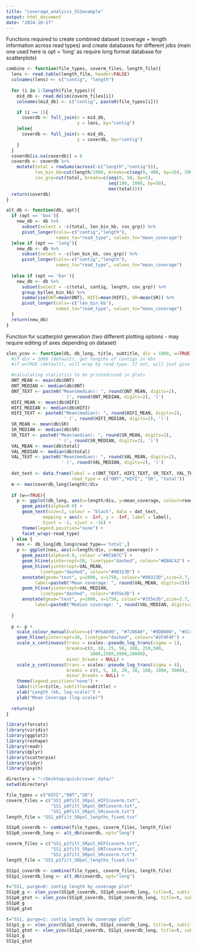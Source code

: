 ```yaml
---
title: "coverage_analysis_SS1example"
output: html_document
date: "2024-10-17"
---
```


Functions required to create combined dataset (coverage + length information across read types) and create databases for different jobs (main one used here is opt = 'long' as require long format database for scatterplots)
```r
combine <- function(file_types, coverm_files, length_file){
  lens <- read.table(length_file, header=FALSE)
  colnames(lens) <- c("contig", "length")
    
  for (i in 1:length(file_types)){
    mid_db <- read.delim(coverm_files[i])
    colnames(mid_db) <- c("contig", paste0(file_types[i]))

    if (i == 1){
      coverdb <- full_join(x = mid_db,
                           y = lens, by="contig")
    }else{
      coverdb <- full_join(x = mid_db, 
                           y = coverdb, by="contig")
    }
  }
  coverdb[is.na(coverdb)] = 0
  coverdb <- coverdb %>%
    mutate(total = rowSums(across(-c("length","contig"))),
           len_bin_kb=cut(length/1000, breaks=c(seq(0, 400, by=20), 500, 1000, seq(2000, max(length)/1000, by=1000))),
           cov_grp=cut(total, breaks=c(seq(0, 50, by=5),
                                       seq(100, 1000, by=50),
                                       max(total))))
  return(coverdb)
}

alt_db <- function(db, opt){
  if (opt == 'box'){
    new_db <- db %>% 
      subset(select = -c(total, len_bin_kb, cov_grp)) %>%
      pivot_longer(cols=-c("contig","length"), 
                   names_to="read_type", values_to="mean_coverage")
  }else if (opt == 'long'){
    new_db <- db %>%
      subset(select = -c(len_bin_kb, cov_grp)) %>%
      pivot_longer(cols=-c("contig","length"), 
                   names_to="read_type", values_to="mean_coverage")
    
  }else if (opt == 'bar'){
    new_db <- db %>% 
      subset(select = -c(total, contig, length, cov_grp)) %>%
      group_by(len_bin_kb) %>% 
      summarise(ONT=mean(ONT), HIFI=mean(HIFI), SR=mean(SR)) %>%
      pivot_longer(cols=-c('len_bin_kb'),
                   names_to="read_type", values_to="mean_coverage")
  }
  return(new_db)
}
```

Function for scatterplot generation (two different plotting options - may require editing of axes depending on dataset)
```r
xlen_ycov <- function(db, db_long, title, subtitle, div = 1000, w=TRUE){
  #if div = 1000 (default), get lengths of contigs in kbs
  #if w=TRUE (default), will wrap by read type. If not, will just give total

  #calculating statistics to be printed/used in plots
  ONT_MEAN <- mean(db$ONT)
  ONT_MEDIAN <- median(db$ONT)
  ONT_TEXT <- paste0("Mean(median): ", round(ONT_MEAN, digits=2),
                     ' (', round(ONT_MEDIAN, digits=2), ')')
  HIFI_MEAN <- mean(db$HIFI)
  HIFI_MEDIAN <- median(db$HIFI)
  HIFI_TEXT <- paste0("Mean(median): ", round(HIFI_MEAN, digits=2),
                      ' (', round(HIFI_MEDIAN, digits=2), ')')
  SR_MEAN <- mean(db$SR)
  SR_MEDIAN <- median(db$SR)
  SR_TEXT <- paste0("Mean(median): ", round(SR_MEAN, digits=2),
                    ' (', round(SR_MEDIAN, digits=2), ')')
  VAL_MEAN <- mean(db$total)
  VAL_MEDIAN <- median(db$total)
  VAL_TEXT <- paste0("Mean(median): ", round(VAL_MEAN, digits=2),
                     ' (', round(VAL_MEDIAN, digits=2), ')')
  
  dat_text <- data.frame(label = c(ONT_TEXT, HIFI_TEXT, SR_TEXT, VAL_TEXT),
                         read_type = c("ONT","HIFI", "SR", "total"))
  m <- max(coverdb_long$length)/div
  
  if (w==TRUE){
    p <- ggplot(db_long, aes(x=length/div, y=mean_coverage, colour=read_type)) +
      geom_point(alpha=0.9) +
      geom_text(size=3, colour = "black", data = dat_text, 
              mapping = aes(x = -Inf, y = -Inf, label = label),
              hjust = -1, vjust = -16) +
      theme(legend.position="none") +
      facet_wrap(~read_type)
  } else {
    nex <- db_long[db_long$read_type=='total',]
    p <- ggplot(nex, aes(x=length/div, y=mean_coverage)) +
      geom_point(alpha=0.9, colour ="#8C9A7C") +
      geom_hline(yintercept=30, linetype="dashed", colour="#EB4C42") +
      geom_hline(yintercept=VAL_MEAN, 
             linetype="dashed", colour="#90323D") +
      annotate(geom="text", y=2000, x=1750, colour="#90323D",size=3.7,
           label=paste0("Mean coverage: ", round(VAL_MEAN, digits=2))) +
      geom_hline(yintercept=VAL_MEDIAN, 
             linetype="dashed", colour="#355e3b") +
      annotate(geom="text", y=1000, x=1750, colour="#355e3b",size=3.7,
           label=paste0("Median coverage: ", round(VAL_MEDIAN, digits=2)))
      
  }
  
  p <- p +
    scale_colour_manual(values=c("#F6A600", "#7286A0", "#8DB600", "#CC4E5C")) +
    geom_hline(yintercept=30, linetype="dashed", colour="#2F4F4F") +
    scale_x_continuous(trans = scales::pseudo_log_trans(sigma = 1),
                       breaks=c(0, 10, 25, 50, 100, 250,500, 
                                1000,2500,5000,10000),
                       minor_breaks = NULL) +
    scale_y_continuous(trans = scales::pseudo_log_trans(sigma = 4),
                       breaks = c(0, 5, 10, 20, 30, 100, 1000, 5000), 
                       minor_breaks = NULL) +
    theme(legend.position="none") +
    labs(title=title, subtitle=subtitle) + 
    xlab("Length (kb, log-scale)") + 
    ylab("Mean Coverage (log-scale)")
  
  return(p)
}

```


```r
library(forcats)
library(viridis)
library(ggplot2)
library(reshape)
library(readr)
library(dplyr)
library(scatterpie)
library(tidyr)
library(psych) 

directory = "~/Desktop/quick/cover_data/"
setwd(directory)

file_types = c("HIFI","ONT","SR")
coverm_files = c("SS1_p0filt_SRpol_HIFIcoverm.txt", 
                 "SS1_p0filt_SRpol_ONTcoverm.txt",
                 "SS1_p0filt_SRpol_SRcoverm.txt")
length_file = "SS1_p0filt_SRpol_lengths_fixed.tsv"

SS1p0_coverdb <- combine(file_types, coverm_files, length_file)
SS1p0_coverdb_long <- alt_db(coverdb, opt="long")

coverm_files = c("SS1_p1filt_SRpol_HIFIcoverm.txt", 
                 "SS1_p1filt_SRpol_ONTcoverm.txt",
                 "SS1_p1filt_SRpol_SRcoverm.txt")
length_file = "SS1_p1filt_SRpol_lengths_fixed.tsv"

SS1p1_coverdb <- combine(file_types, coverm_files, length_file)
SS1p1_coverdb_long <- alt_db(coverdb, opt="long")

```

```r
t="SS1, purge=0: contig length by coverage plot"
SS1p0_g <- xlen_ycov(SS1p0_coverdb, SS1p0_coverdb_long, title=t, subtitle="Divided by read type", w=TRUE)
SS1p0_gtot <- xlen_ycov(SS1p0_coverdb, SS1p0_coverdb_long, title=t, subtitle="Combined (total) coverage", w=FALSE)
SS1p0_g
SS1p0_gtot
```

```r
t="SS1, purge=1: contig length by coverage plot"
SS1p1_g <- xlen_ycov(SS1p1_coverdb, SS1p1_coverdb_long, title=t, subtitle="Divided by read type", w=TRUE)
SS1p1_gtot <- xlen_ycov(SS1p1_coverdb, SS1p1_coverdb_long, title=t, subtitle="Combined (total) coverage", w=FALSE)
SS1p1_g
SS1p1_gtot
```


